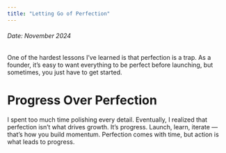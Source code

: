 ```yaml
---
title: "Letting Go of Perfection"
---
```



<h6>Date: November 2024</h6>

<div className={styles.preserve}>


One of the hardest lessons I’ve learned is that perfection is a trap. As a founder, it’s easy to want everything to be perfect before launching, but sometimes, you just have to get started.



<h1>Progress Over Perfection</h1>
I spent too much time polishing every detail. Eventually, I realized that perfection isn’t what drives growth. It’s progress. Launch, learn, iterate — that’s how you build momentum. Perfection comes with time, but action is what leads to progress.



</div>